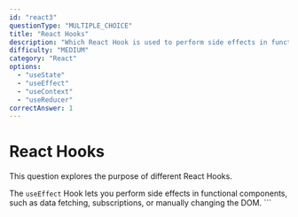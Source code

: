 ```yaml
---
id: "react3"
questionType: "MULTIPLE_CHOICE"
title: "React Hooks"
description: "Which React Hook is used to perform side effects in functional components?"
difficulty: "MEDIUM"
category: "React"
options:
  - "useState"
  - "useEffect"
  - "useContext"
  - "useReducer"
correctAnswer: 1
---
```


# React Hooks

This question explores the purpose of different React Hooks.

The `useEffect` Hook lets you perform side effects in functional components, such as data fetching, subscriptions, or manually changing the DOM.
\`\`\`
